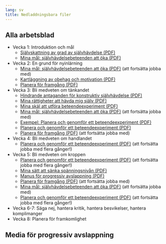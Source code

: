 ```yaml
---
lang: sv
title: Nedladdningsbara filer
---
```


## Alla arbetsblad

- Vecka 1: Introduktion och mål
  - [Självskattning av grad av självhävdelse (PDF)](forms/100respekt-skattning-situation-relation.pdf)
  - [Mina mål: självhävdelsebeteenden att öka (PDF)](forms/100respekt-SMARTa-mal.pdf)
- Vecka 2: En grund för nyinlärning
  - [Mina mål: självhävdelsebeteenden att öka (PDF)](forms/100respekt-SMARTa-mal.pdf) (att fortsätta jobba med)
  - [Kartläggning av obehag och motivation (PDF)](forms/100respekt-obehag-motivation-reflektion.pdf)
  - [Planera för framgång (PDF)](forms/100respekt-planera-traning.pdf)
- Vecka 3: Bli medveten om tänkandet
  - [Hindrande antaganden för konstruktiv självhävdelse (PDF)](forms/100respekt-hindrande-antaganden-sjalvhavdelse.pdf)
  - [Mina rättigheter att hävda mig själv (PDF)](forms/100respekt-mina-rattigheter.pdf)
  - [Mina skäl att utföra beteendeexperiment (PDF)](forms/100respekt-mina-skal-beteendeexperiment.pdf)
  - [Mina mål: självhävdelsebeteenden att öka (PDF)](forms/100respekt-SMARTa-mal.pdf) (att fortsätta jobba med)
  - [Exempel: Planera och genomför ett beteendeexperiment (PDF)](forms/100respekt-exempel-beteendeexperiment.pdf)
  - [Planera och genomför ett beteendeexperiment (PDF)](forms/100respekt-beteendeexperiment.pdf)
  - [Planera för framgång (PDF)](forms/100respekt-planera-traning.pdf) (att fortsätta jobba med)
- Vecka 4: Bli medveten om handlandet
  - [Planera och genomför ett beteendeexperiment (PDF)](forms/100respekt-beteendeexperiment.pdf)  (att fortsätta jobba med flera gånger!)
- Vecka 5: Bli medveten om kroppen
  - [Planera och genomför ett beteendeexperiment (PDF)](forms/100respekt-beteendeexperiment.pdf)  (att fortsätta jobba med flera gånger!)
  - [Mina sätt att sänka spänningsnivån (PDF)](forms/100respekt-avslappningstekniker.pdf)
  - [Manus för progressiv avslappning (PDF)](forms/100respekt-manus-progressiv-avslappning.pdf)
  - [Planera för framgång (PDF)](forms/100respekt-planera-traning.pdf) (att fortsätta jobba med)
  - [Mina mål: självhävdelsebeteenden att öka (PDF)](forms/100respekt-SMARTa-mal.pdf) (att fortsätta jobba med)
  - [Planera och genomför ett beteendeexperiment (PDF)](forms/100respekt-beteendeexperiment.pdf)  (att fortsätta jobba med flera gånger!)
- Vecka 6-7: Säga nej, hantera kritik, hantera besvikelser, hantera komplimanger
- Vecka 8: Planera för framkomlighet

## Media för progressiv avslappning